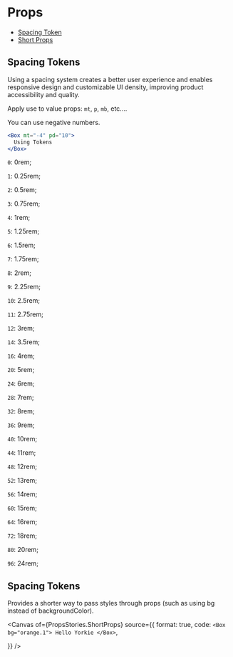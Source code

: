 # Props


<Meta of={PropsStories} />

- [Spacing Token](#spacing-token)
- [Short Props](#short-props)

## Spacing Tokens

Using a spacing system creates a better user experience and enables responsive design and customizable UI density, improving product accessibility and quality.

Apply use to value props: `mt`, `p`, `mb`, etc....

You can use negative numbers.

```jsx
<Box mt="-4" pd="10">
  Using Tokens
</Box>
```

`0`: 0rem;

`1`: 0.25rem;

`2`: 0.5rem;

`3`: 0.75rem;

`4`: 1rem;

`5`: 1.25rem;

`6`: 1.5rem;

`7`: 1.75rem;

`8`: 2rem;

`9`: 2.25rem;

`10`: 2.5rem;

`11`: 2.75rem;

`12`: 3rem;

`14`: 3.5rem;

`16`: 4rem;

`20`: 5rem;

`24`: 6rem;

`28`: 7rem;

`32`: 8rem;

`36`: 9rem;

`40`: 10rem;

`44`: 11rem;

`48`: 12rem;

`52`: 13rem;

`56`: 14rem;

`60`: 15rem;

`64`: 16rem;

`72`: 18rem;

`80`: 20rem;

`96`: 24rem;

## Spacing Tokens

Provides a shorter way to pass styles through props (such as using bg instead of backgroundColor).

<Canvas
  of={PropsStories.ShortProps}
  source={{
    format: true,
    code: `
        <Box bg="orange.1"> Hello Yorkie </Box>
    `,

}}
/>
